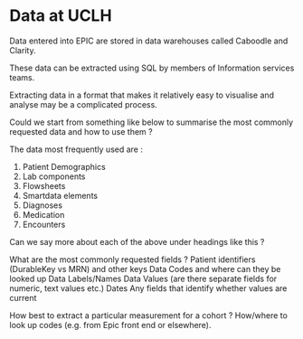 # Data at UCLH {-}

Data entered into EPIC are stored in data warehouses called Caboodle and Clarity.    

These data can be extracted using SQL by members of Information services teams.    

Extracting data in a format that makes it relatively easy to visualise and analyse may be a complicated process.

Could we start from something like below to summarise the most commonly requested data and how to use them ?
 
The data most frequently used are :
 
1. Patient Demographics 
2. Lab components
3. Flowsheets
4. Smartdata elements
5. Diagnoses
6. Medication
7. Encounters
 
Can we say more about each of the above under headings like this  ?
 
What are the most commonly requested fields ?
Patient identifiers (DurableKey vs MRN) and other keys
Data Codes and where can they be looked up
Data Labels/Names
Data Values (are there separate fields for numeric, text values etc.)
Dates
Any fields that identify whether values are current
 
How best to extract a particular measurement for a cohort ? How/where to look up codes (e.g. from Epic front end or elsewhere).








